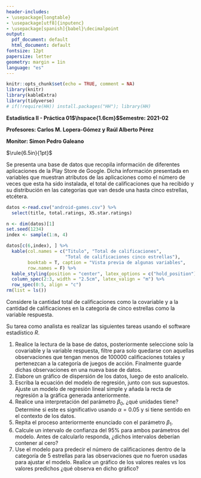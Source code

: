 ```yaml
---
header-includes:
- \usepackage{longtable}
- \usepackage[utf8]{inputenc}
- \usepackage[spanish]{babel}\decimalpoint
output:
  pdf_document: default
  html_document: default
fontsize: 12pt
papersize: letter
geometry: margin = 1in
language: "es"
---
```


```r
knitr::opts_chunk$set(echo = TRUE, comment = NA)
library(knitr)
library(kableExtra)
library(tidyverse)
# if(!require(HH)) install.packages("HH"); library(HH)
```

**Estadística II - Práctica 01$\hspace{1.6cm}$Semestre: 2021-02**

**Profesores: Carlos M. Lopera-Gómez y Raúl Alberto Pérez**

**Monitor: Simon Pedro Galeano**

$\rule{6.5in}{1pt}$

Se presenta una base de datos que recopila información de diferentes 
aplicaciones de la Play Store de Google. Dicha información presentada en 
variables que muestran atributos de las aplicaciones como el número de veces 
que esta ha sido instalada, el total de calificaciones que ha recibido y su 
distribución en las categorías que van desde una hasta cinco estrellas, 
etcétera.

```r
datos <-read.csv("android-games.csv") %>%
  select(title, total.ratings, X5.star.ratings)

n <- dim(datos)[1]
set.seed(1234)
index <- sample(1:n, 4)

datos[c(6,index), ] %>%
  kable(col.names = c("Titulo", "Total de calificaciones",
                      "Total de calificaciones cinco estrellas"),
        booktab = T, caption = "Vista previa de algunas variables",
        row.names = F) %>%
  kable_styling(position = "center", latex_options = c("hold_position")) %>%
  column_spec(2:3, width = "2.5cm", latex_valign = "m") %>%
  row_spec(0:5, align = "c")
rm(list = ls())
```


Considere la cantidad total de calificaciones como la covariable y a la cantidad
de calificaciones en la categoría de cinco estrellas como la variable respuesta.

Su tarea como analista es realizar las siguientes tareas usando el software
estadístico $R$.

1. Realice la lectura de la base de datos, posteriormente seleccione solo la covariable y la
variable respuesta, filtre para solo quedarse con aquellas observaciones que tengan
menos de 100000 calificaciones totales y pertenezcan a la categoría de juegos de acción. Finalmente guarde dichas observaciones en una nueva base de
datos.
2. Elabore un gráfico de dispersión de los datos, luego de esto analícelo.
3. Escriba la ecuación del modelo de regresión, junto con sus supuestos. Ajuste un modelo de regresión lineal simple y añada la recta de regresión a 
la gráfica generada anteriormente. 
3. Realice una interpretación del parámetro $\beta_0$, ¿qué unidades tiene? Determine si este es significativo usando $\alpha = 0.05$ y si tiene
sentido en el contexto de los datos.
4. Repita el proceso anteriormente enunciado con el parámetro $\beta_1$.
5. Calcule un intervalo de confianza del 95% para ambos parámetros del modelo. Antes de calcularlo responda, ¿dichos intervalos deberían contener al 
cero?
6. Use el modelo para predecir el número de calificaciones dentro de la categoría de 5 estrellas para las observaciones que no fueron usadas para 
ajustar el modelo. Realice un gráfico de los valores reales vs los valores predichos ¿qué observa en dicho gráfico? 